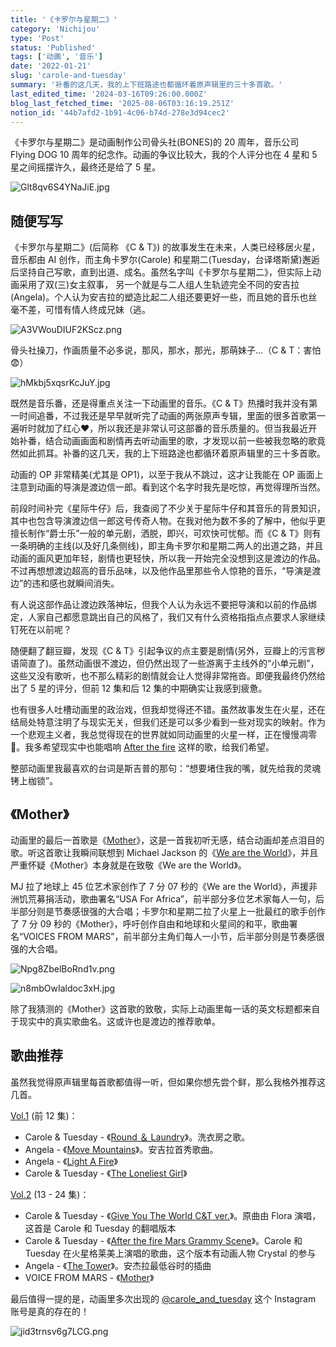 ```yaml
---
title: '《卡罗尔与星期二》'
category: 'Nichijou'
type: 'Post'
status: 'Published'
tags: ['动画', '音乐']
date: '2022-01-21'
slug: 'carole-and-tuesday'
summary: '补番的这几天，我的上下班路途也都循环着原声辑里的三十多首歌。'
last_edited_time: '2024-03-16T09:26:00.000Z'
blog_last_fetched_time: '2025-08-06T03:16:19.251Z'
notion_id: '44b7afd2-1b91-4c06-b74d-278e3d94cec2'
---
```


《卡罗尔与星期二》是动画制作公司骨头社(BONES)的 20 周年，音乐公司 Flying DOG 10 周年的纪念作。动画的争议比较大，我的个人评分也在 4 星和 5 星之间摇摆许久，最终还是给了 5 星。

![Glt8qv6S4YNaJiE.jpg](https://cdn.sa.net/2024/03/16/Glt8qv6S4YNaJiE.jpg)

## 随便写写

《卡罗尔与星期二》(后简称 《C & T》) 的故事发生在未来，人类已经移居火星，音乐都由 AI 创作，而主角卡罗尔(Carole) 和星期二(Tuesday，台译塔斯黛)邂逅后坚持自己写歌，直到出道、成名。虽然名字叫《卡罗尔与星期二》，但实际上动画采用了双(三)女主叙事， 另一个就是与二人组人生轨迹完全不同的安吉拉(Angela)。个人认为安吉拉的塑造比起二人组还要更好一些，而且她的音乐也丝毫不差，可惜有情人终成兄妹（逃。

![A3VWouDIUF2KScz.png](https://cdn.sa.net/2024/03/16/A3VWouDIUF2KScz.png)

骨头社操刀，作画质量不必多说，那风，那水，那光，那萌妹子...（C & T：害怕😨）

![hMkbj5xqsrKcJuY.jpg](https://cdn.sa.net/2024/03/16/hMkbj5xqsrKcJuY.jpg)

既然是音乐番，还是得重点关注一下动画里的音乐。《C & T》热播时我并没有第一时间追番，不过我还是早早就听完了动画的两张原声专辑，里面的很多首歌第一遍听时就加了红心♥️，所以我还是非常认可这部番的音乐质量的。但当我最近开始补番，结合动画画面和剧情再去听动画里的歌，才发现以前一些被我忽略的歌竟然如此抓耳。补番的这几天，我的上下班路途也都循环着原声辑里的三十多首歌。

动画的 OP 非常精美(尤其是 OP1)，以至于我从不跳过，这才让我能在 OP 画面上注意到动画的导演是渡边信一郎。看到这个名字时我先是吃惊，再觉得理所当然。

前段时间补完《星际牛仔》后，我查阅了不少关于星际牛仔和其音乐的背景知识，其中也包含导演渡边信一郎这号传奇人物。在我对他为数不多的了解中，他似乎更擅长制作“爵士乐”一般的单元剧，洒脱，即兴，可欢快可忧郁。而《C & T》则有一条明确的主线(以及好几条侧线)，即主角卡罗尔和星期二两人的出道之路，并且动画的画风更加年轻，剧情也更轻快，所以我一开始完全没想到这是渡边的作品。不过再想想渡边超高的音乐品味，以及他作品里那些令人惊艳的音乐，“导演是渡边”的违和感也就瞬间消失。

有人说这部作品让渡边跌落神坛，但我个人认为永远不要把导演和以前的作品绑定，人家自己都愿意跳出自己的风格了，我们又有什么资格指指点点要求人家继续钉死在以前呢？

随便翻了翻豆瓣，发现《C & T》引起争议的点主要是剧情(另外，豆瓣上的污言秽语简直了)。虽然动画很不渡边，但仍然出现了一些游离于主线外的“小单元剧”，这些又没有歌听，也不那么精彩的剧情就会让人觉得非常拖沓。即便我最终仍然给出了 5 星的评分，但前 12 集和后 12 集的中期确实让我感到疲惫。

也有很多人吐槽动画里的政治戏，但我却觉得还不错。虽然故事发生在火星，还在结局处特意注明了与现实无关，但我们还是可以多少看到一些对现实的映射。作为一个悲观主义者，我总觉得现在的世界就如同动画里的火星一样，正在慢慢凋零🥀。我多希望现实中也能唱响 [After the fire](https://music.163.com/song?id=1399995865) 这样的歌，给我们希望。

整部动画里我最喜欢的台词是斯吉普的那句：“想要堵住我的嘴，就先给我的灵魂铐上枷锁”。

## 《Mother》

动画里的最后一首歌是《[Mother](https://music.163.com/song?id=1399995869)》，这是一首我初听无感，结合动画却差点泪目的歌。听这首歌让我瞬间联想到 Michael Jackson 的《[We are the World](https://www.youtube.com/watch?v=s3wNuru4U0I)》，并且严重怀疑《Mother》本身就是在致敬《We are the World》。

MJ 拉了地球上 45 位艺术家创作了 7 分 07 秒的《We are the World》，声援非洲饥荒募捐活动，歌曲署名“USA For Africa”，前半部分多位艺术家每人一句，后半部分则是节奏感很强的大合唱；卡罗尔和星期二拉了火星上一批最红的歌手创作了 7 分 09 秒的《Mother》，呼吁创作自由和地球和火星间的和平，歌曲署名“VOICES FROM MARS”，前半部分主角们每人一小节，后半部分则是节奏感很强的大合唱。

![Npg8ZbelBoRnd1v.png](https://cdn.sa.net/2024/03/16/Npg8ZbelBoRnd1v.png)

![n8mbOwIaldoc3xH.jpg](https://cdn.sa.net/2024/03/16/n8mbOwIaldoc3xH.jpg)

除了我猜测的《Mother》这首歌的致敬，实际上动画里每一话的英文标题都来自于现实中的真实歌曲名。这或许也是渡边的推荐歌单。

## 歌曲推荐

虽然我觉得原声辑里每首歌都值得一听，但如果你想先尝个鲜，那么我格外推荐这几首。

[Vol.1](https://music.163.com/album?id=80733862) (前 12 集)：

- Carole & Tuesday - 《[Round ＆ Laundry](https://music.163.com/song?id=1381583207)》。洗衣房之歌。
- Angela - 《[Move Mountains](https://music.163.com/song?id=1381578814)》。安吉拉首秀歌曲。
- Angela - 《[Light A Fire](https://music.163.com/song?id=1381583224)》
- Carole & Tuesday - 《[The Loneliest Girl](https://music.163.com/song?id=1381578834)》

[Vol.2](https://music.163.com/album?id=82846218) (13 - 24 集)：

- Carole & Tuesday - 《[Give You The World C&T ver.](https://music.163.com/song?id=1399996436)》。原曲由 Flora 演唱，这首是 Carole 和 Tuesday 的翻唱版本
- Carole & Tuesday - 《[After the fire Mars Grammy Scene](https://music.163.com/song?id=1399995865)》。Carole 和 Tuesday 在火星格莱美上演唱的歌曲，这个版本有动画人物 Crystal 的参与
- Angela - 《[The Tower](https://music.163.com/song?id=1399995866)》。安杰拉最低谷时的插曲
- VOICE FROM MARS - 《[Mother](https://music.163.com/song?id=1399995869)》

最后值得一提的是，动画里多次出现的 [@carole_and_tuesday](https://www.instagram.com/carole_and_tuesday/) 这个 Instagram 账号是真的存在的！

![jid3trnsv6g7LCG.png](https://cdn.sa.net/2024/03/16/jid3trnsv6g7LCG.png)
